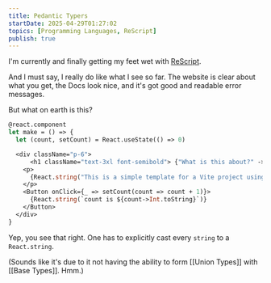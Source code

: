 ```yaml
---
title: Pedantic Typers
startDate: 2025-04-29T01:27:02
topics: [Programming Languages, ReScript]
publish: true
---
```


I'm currently and finally getting my feet wet with [ReScript](https://rescript-lang.org/).

And I must say, I really do like what I see so far.
The website is clear about what you get, the Docs look nice, and it's got good and readable error messages.

But what on earth is this?

```ocaml
@react.component
let make = () => {
  let (count, setCount) = React.useState(() => 0)

  <div className="p-6">
      <h1 className="text-3xl font-semibold"> {"What is this about?" -> React.string} </h1>
    <p>
      {React.string("This is a simple template for a Vite project using ReScript & Tailwind CSS.")}
    </p>
    <Button onClick={_ => setCount(count => count + 1)}>
      {React.string(`count is ${count->Int.toString}`)}
    </Button>
  </div>
}
```

Yep, you see that right. One has to explicitly cast every `string` to a `React.string`.

(Sounds like it's due to it not having the ability to form [[Union Types]] with [[Base Types]]. Hmm.)
